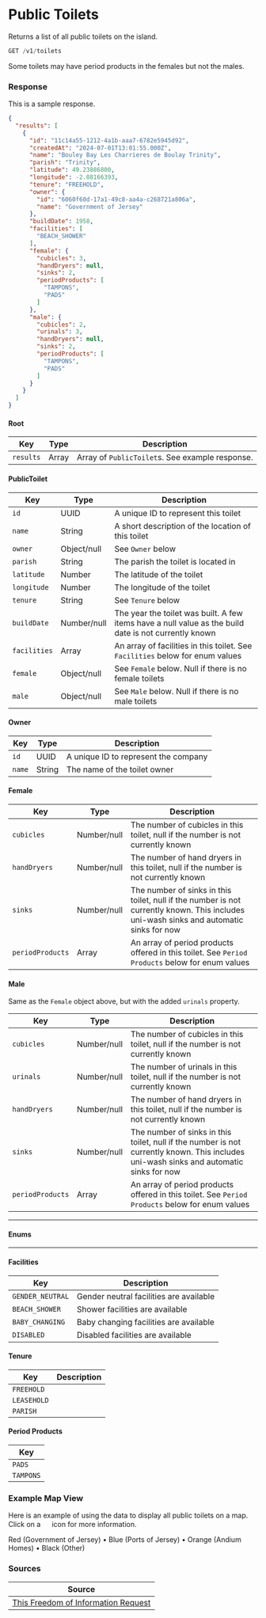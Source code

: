 
# Public Toilets

Returns a list of all public toilets on the island.

```jsx
GET /v1/toilets
```

Some toilets may have period products in the females but not the males.

### Response
<Tabs>
<TabItem value="res-sample-200" label="200 (OK)">

This is a sample response.

```json title="Status: 200 (OK)"
{
  "results": [
    {
      "id": "11c14a55-1212-4a1b-aaa7-6782e5945d92",
      "createdAt": "2024-07-01T13:01:55.000Z",
      "name": "Bouley Bay Les Charrieres de Boulay Trinity",
      "parish": "Trinity",
      "latitude": 49.23886800,
      "longitude": -2.08166393,
      "tenure": "FREEHOLD",
      "owner": {
        "id": "6060f60d-17a1-49c8-aa4a-c268721a806a",
        "name": "Government of Jersey"
      },
      "buildDate": 1958,
      "facilities": [
        "BEACH_SHOWER"
      ],
      "female": {
        "cubicles": 3,
        "handDryers": null,
        "sinks": 2,
        "periodProducts": [
          "TAMPONS",
          "PADS"
        ]
      },
      "male": {
        "cubicles": 2,
        "urinals": 3,
        "handDryers": null,
        "sinks": 2,
        "periodProducts": [
          "TAMPONS",
          "PADS"
        ]
      }
    }
  ]
}
```

</TabItem>
<TabItem value="res-schema" label="Schema">

#### Root
| Key | Type | Description |
|-----|------|-------------|
|`results`|Array|Array of `PublicToilet`s. See example response.|

#### PublicToilet
| Key | Type | Description |
|-----|------|-------------|
|`id`|UUID|A unique ID to represent this toilet|
|`name`|String|A short description of the location of this toilet|
|`owner`|Object/null|See `Owner` below|
|`parish`|String|The parish the toilet is located in|
|`latitude`|Number|The latitude of the toilet|
|`longitude`|Number|The longitude of the toilet|
|`tenure`|String|See `Tenure` below|
|`buildDate`|Number/null|The year the toilet was built. A few items have a null value as the build date is not currently known|
|`facilities`|Array|An array of facilities in this toilet. See `Facilities` below for enum values|
|`female`|Object/null|See `Female` below. Null if there is no female toilets|
|`male`|Object/null|See `Male` below. Null if there is no male toilets|

#### Owner
| Key | Type | Description |
|-----|------|-------------|
|`id`|UUID|A unique ID to represent the company|
|`name`|String|The name of the toilet owner|

#### Female
| Key | Type | Description |
|-----|------|-------------|
|`cubicles`|Number/null|The number of cubicles in this toilet, null if the number is not currently known|
|`handDryers`|Number/null|The number of hand dryers in this toilet, null if the number is not currently known|
|`sinks`|Number/null|The number of sinks in this toilet, null if the number is not currently known. This includes uni-wash sinks and automatic sinks for now|
|`periodProducts`|Array|An array of period products offered in this toilet. See `Period Products` below for enum values|

#### Male
Same as the `Female` object above, but with the added `urinals` property.

| Key | Type | Description |
|-----|------|-------------|
|`cubicles`|Number/null|The number of cubicles in this toilet, null if the number is not currently known|
|`urinals`|Number/null|The number of urinals in this toilet, null if the number is not currently known|
|`handDryers`|Number/null|The number of hand dryers in this toilet, null if the number is not currently known|
|`sinks`|Number/null|The number of sinks in this toilet, null if the number is not currently known. This includes uni-wash sinks and automatic sinks for now|
|`periodProducts`|Array|An array of period products offered in this toilet. See `Period Products` below for enum values|

---
#### Enums
---

#### Facilities
| Key | Description |
|-----|-------------|
|`GENDER_NEUTRAL`|Gender neutral facilities are available|
|`BEACH_SHOWER`|Shower facilities are available|
|`BABY_CHANGING`|Baby changing facilities are available|
|`DISABLED`|Disabled facilities are available|

#### Tenure
| Key | Description |
|-----|-------------|
|`FREEHOLD`||
|`LEASEHOLD`||
|`PARISH`||

#### Period Products
| Key |
|-----|
|`PADS`|
|`TAMPONS`|

</TabItem>
</Tabs>

### Example Map View
Here is an example of using the data to display all public toilets on a map. Click on a <img src="/img/maps/toilet.png" height="15" width="15" /> icon for more information.

<ExampleMap item={mapItems.toilet} />
  
  Red (Government of Jersey) &bull;
  Blue (Ports of Jersey) &bull;
  Orange (Andium Homes) &bull;
  Black (Other)

### Sources
|Source|
|------|
|[This Freedom of Information Request][foi]|

[foi]: https://www.gov.je/government/freedomofinformation/pages/foi.aspx?ReportID=7535